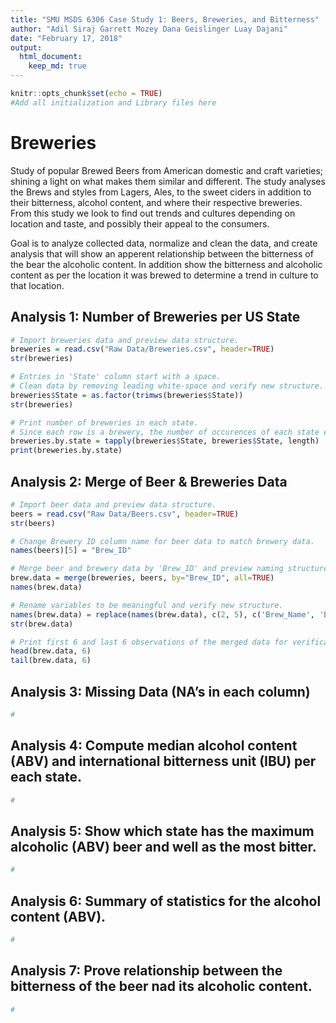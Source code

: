 ```yaml
---
title: "SMU MSDS 6306 Case Study 1: Beers, Breweries, and Bitterness"
author: "Adil Siraj Garrett Mozey Dana Geislinger Luay Dajani"
date: "February 17, 2018"
output: 
  html_document:
    keep_md: true
---
```


```r
knitr::opts_chunk$set(echo = TRUE)
#Add all initialization and Library files here

```

# Breweries

Study of popular Brewed Beers from American domestic and craft varieties; shining a light on what makes them similar and different.  The study analyses the Brews and styles from Lagers, Ales, to the sweet ciders in addition to their bitterness, alcohol content, and where their respective breweries.  From this study we look to find out trends and cultures depending on location and taste, and possibly their appeal to the consumers.

Goal is to analyze collected data, normalize and clean the data, and create analysis that will show an apperent relationship between the bitterness of the bear the alcoholic content. In addition show the bitterness and alcoholic content as per the location it was brewed to determine a trend in culture to that location.

## Analysis 1: Number of Breweries per US State

```r
# Import breweries data and preview data structure.
breweries = read.csv("Raw Data/Breweries.csv", header=TRUE)
str(breweries)

# Entries in 'State' column start with a space.
# Clean data by removing leading white-space and verify new structure.
breweries$State = as.factor(trimws(breweries$State))
str(breweries)

# Print number of breweries in each state.
# Since each row is a brewery, the number of occurences of each state equals the number of breweries in that state.
breweries.by.state = tapply(breweries$State, breweries$State, length)
print(breweries.by.state)

```

## Analysis 2: Merge of Beer & Breweries Data

```r
# Import beer data and preview data structure.
beers = read.csv("Raw Data/Beers.csv", header=TRUE)
str(beers)

# Change Brewery ID column name for beer data to match brewery data.
names(beers)[5] = "Brew_ID"

# Merge beer and brewery data by 'Brew_ID' and preview naming structure.
brew.data = merge(breweries, beers, by="Brew_ID", all=TRUE)
names(brew.data)

# Rename variables to be meaningful and verify new structure.
names(brew.data) = replace(names(brew.data), c(2, 5), c('Brew_Name', 'Beer_Name'))
str(brew.data)

# Print first 6 and last 6 observations of the merged data for verification.
head(brew.data, 6)
tail(brew.data, 6)

```

## Analysis 3: Missing Data (NA's in each column)

```r
#

```

## Analysis 4: Compute median alcohol content (ABV) and international bitterness unit (IBU) per each state.

```r
#

```

## Analysis 5: Show which state has the maximum alcoholic (ABV) beer and well as the most bitter.

```r
#

```

## Analysis 6: Summary of statistics for the alcohol content (ABV).

```r
#

```

## Analysis 7: Prove relationship between the bitterness of the beer nad its alcoholic content.

```r
#

```